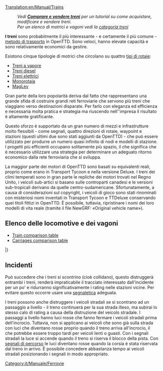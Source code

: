 [[Translation:en/Manual/Trains]]
{{it/Manuale/Menu}}

: '' Vedi '''[[it/Manuale/Compravendita treni|Comprare e vendere treni]]''' per un tutorial su come acquistare, modificare e vendere treni.''
: ''Per un elenco di motrici e vagoni vedi la [[:Category:it/Manuale/Treni|categoria treni]]''

'''I treni''' sono probabilmente il più interessante - e certamente il più comune - [[it/Manuale/Veicoli|metodo di trasporto]] in OpenTTD. Sono veloci, hanno elevate capacità e sono relativamente economici da gestire.

Esistono cinque tipologie di motrici che circolano su quattro [[it/Manuale/Set base/Tipi di ferrovia|tipi di rotaie]]:
* [[it/Manuale/Set base/Ferrovie|Treni a vapore]]
* [[it/Manuale/Set base/Ferrovie|Treni diesel]]
* [[it/Manuale/Set base/Ferrovie elettrificate|Treni elettrici]]
* [[it/Manuale/Set base/Monorotaia|Monorotaia]]
* [[it/Manuale/Set base/MagLev|MagLev]]

Gran parte della loro popolarità deriva dal fatto che rappresentano una grande sfida di costruire grandi reti ferroviarie che servono più treni che viaggiano verso destinazioni disparate. Per farlo con eleganza ed efficienza e necessaria molta pratica e strategia ma riuscendo nell''impresa il risultato è altamente gratificante.

Questo sforzo è supportato da un gran numero di mezzi e infrastrutture molto flessibili - come segnali, quattro direzioni di rotaie, waypoint e stazioni (questi ultimi due sono stati aggiunti da OpenTTD) - che può essere utilizzato per produrre un numero quasi infinito di nodi e modelli di stazione. I progetti più efficienti occupano solitamente più spazio, il che significa che è necessario utilizzare una strategia per determinare un adeguato ritorno economico dalla rete ferroviaria che si sviluppa.

La maggior parte dei motori di OpenTTD sono basati su equivalenti reali, proprio come erano in Transport Tycoon e nella versione Deluxe. I treni dei climi temperati sono in gran parte le repliche dei motori trovati nel Regno Unito, i veicoli sub-artici si basano sulle controparti canadesi e le versioni sub-tropicali derivano da quelle centro-sudamericane. Sfortunatamente, a causa di considerazioni sul copyright, i veicoli di gioco sono stati rinominati con misteriosi nomi inventati in Transport Tycoon e TTDeluxe conservando quei titoli fittizi in OpenTTD. È possibile, tuttavia, ripristinare i nomi dei loro modelli di vita reale (tramite il file NewGRF: «Original vehicle name»).

<!--
:''See '''[[Buying trains]]''' for a tutorial on how to buy, modify, and sell trains.''
:''For a list of engines and carriages see the [[:Category:Trains|trains category]]''

'''Trains''' are probably the most interesting — and certainly the most common — [[vehicles|method of transport]] in OpenTTD. They are fast, have high capacities, and are relatively cheap to run. 

There are five types of trains running on four [[Types of railway|types of railways]]:
* [[Railways|Steam trains]]
* [[Railways|Diesel trains]]
* [[Electrified railways|Electric trains]]
* [[Monorail]]
* [[MagLev]]

Much of their popularity stems from the challenge of building large rail networks that service multiple trains travelling to disparate destinations. Doing so gracefully and efficiently takes practice and strategy, but is highly satisfying when accomplished.

This effort is aided by the large number of infrastructure tools — such as signals, four track directions, waypoints, and station flexibility (the latter two of which were features added by OpenTTD) — that can be used to produce a near infinite number of junctions and station layouts. More efficient designs usually take up more space, which means that strategy must be used to determine an appropriate trade of capacity to footprint.

Most of the engines in OpenTTD are based on real-life equivalents, just like they were in Transport Tycoon and the Deluxe version. Temperate climate trains are largely replicas of engines found in the United Kingdom, Sub-Arctic vehicles are based on Canadian counterparts, and Sub-Tropical versions derive from Central and South American carriages.  Unfortunately, due to copyright considerations, the game vehicles were renamed with mysterious made-up names in Transport Tycoon and TTDeluxe, and retain those fictional titles in OpenTTD.  It is possible, however, to revert the names to those of their real-life models (via NewGRF file: «Original vehicle name»).
-->
==Elenco delle locomotive e dei vagoni ==

* [[en/Manual/Base Set/Trains/Train Comparison|Train comparison table]]
* [[en/Manual/Base Set/Trains/Carriages Comparison|Carriages comparison table]]

{{it/Manuale/TabellaVeicoli/Intestazioni}}
{{en/Manual/VehicleTable/Header|Vapore}}
{{en/Manual/VehicleTable/Row|
*[[File:en/Manual/Base Set/Trains/Kirbypaultank.png|Kirby Paul Tank Engine]] [[it/Manuale/Set base/Trains/Kirby Paul Tank|Kirby Paul Tank]]
*[[File:en/Manual/Base Set/Trains/Chaneyjubilee.png|Chaney "Jubilee" Engine]] [[it/Manuale/Set base/Trains/Chaney 'Jubilee'|Chaney "Jubilee"]]
*[[File:en/Manual/Base Set/Trains/Ginzua4.png|Ginzu "A4" Engine]] [[it/Manuale/Set base/Trains/Ginzu 'A4'|Ginzu "A4"]]
*[[File:en/Manual/Base Set/Trains/Sh8p.png|SH "8P" Engine]] [[it/Manuale/Set base/Trains/SH '8P'|SH "8P"]]
|
*[[File:en/Manual/Base Set/Trains/Wills280.png|Wills 2-8-0 Engine]] [[it/Manuale/Set baseTrains/Wills 2-8-0|Wills 2-8-0]]
|
*[[File:en/Manual/Base Set/Trains/Wills280.png|Wills 2-8-0 Engine]] [[it/Manuale/Set base/Trains/Wills 2-8-0|Wills 2-8-0]]
|
*[[File:en/Manual/Base Set/Trains/Powernautchoochoo.png|Ploddyphut Choo-Choo Engine]] [[it/Manuale/Set base/Trains/Ploddyphut Choo-Choo|Ploddyphut Choo-Choo]]
*[[File:en/Manual/Base Set/Trains/Ploddyphutchoochoo.png|Powernaut Choo-Choo Engine]] [[it/Manuale/Set base/Trains/Powernaut Choo-Choo|Powernaut Choo-Choo]]
*[[File:en/Manual/Base Set/Trains/Mightymoverchoochoo.png|Might Mover Choo-Choo Engine]] [[it/Manuale/Set base/Trains/Mightymover Choo-Choo|Mightymover Choo-Choo]]
}}
{{en/Manual/VehicleTable/Header|Diesel}}
{{en/Manual/VehicleTable/Row|
*[[File:en/Manual/Base Set/Trains/Manleymoreldmu.png|Manley-Morel DMU Engine]] [[it/Manuale/Set base/Trains/Manley-Morel DMU|Manley-Morel DMU]]
*[[File:en/Manual/Base Set/Trains/Shhendry25.png|SH/Hendry "25" Engine]] [[it/Manuale/Set base/Trains/Hendry '25'|SH/Hendry "25"]]
*[[File:en/Manual/Base Set/Trains/Floss47.png|Floss "47" Engine]] [[it/Manuale/Set base/Trains/Floss '47'|Floss "47"]]
*[[File:en/Manual/Base Set/Trains/Uu37.png|UU "37" Engine]] [[it/Manuale/Set base/Trains/UU '37'|UU "37"]]
*[[File:en/Manual/Base Set/Trains/Sh125.png|SH "125" Engine]] [[it/Manuale/Set base/Trains/SH '125'|SH "125"]]
*[[File:en/Manual/Base Set/Trains/Dash.png|"Dash" Engine]] [[it/Manuale/Set base/Trains/Dash|"Dash"]]
|
*[[File:en/Manual/Base Set/Trains/Mjs250.png|MJS 250 Engine]] [[it/Manuale/Set base/Trains/MJS250|MJS250]]
*[[File:en/Manual/Base Set/Trains/Kelling3100.png|Kelling 3100 Engine]] [[it/Manuale/Set base/Trains/Kelling 3100|Kelling 3100]]
*[[File:en/Manual/Base Set/Trains/Cs4000.png|CS4000 Engine]] [[it/Manuale/Set base/Trains/CS4000|CS4000]]
*[[File:en/Manual/Base Set/Trains/Cs2400.png|CS2400 Engine]] [[it/Manuale/Set base/Trains/CS2400|CS2400]]
*[[File:en/Manual/Base Set/Trains/Mjs1000.png|MJS 1000 Engine]] [[it/Manuale/Set base/Trains/MJS 1000|MJS 1000]]
*[[File:en/Manual/Base Set/Trains/Centennial.png|Centennial Engine]] [[it/Manuale/Set base/Trains/Centennial|Centennial]]
*[[File:en/Manual/Base Set/Trains/Turnerturbo.png|Turner Turbo]] [[it/Manuale/Set base/Trains/Turner Turbo|Turner Turbo]]
|
*[[File:en/Manual/Base Set/Trains/Mjs250.png|MJS 250 Engine]] [[it/Manuale/Set base/Trains/MJS250|MJS250]]
*[[File:en/Manual/Base Set/Trains/Kelling3100.png|Kelling 3100 Engine]] [[it/Manuale/Set base/Trains/Kelling 3100|Kelling 3100]]
*[[File:en/Manual/Base Set/Trains/Cs4000.png|CS4000 Engine]] [[it/Manuale/Set base/Trains/CS4000|CS4000]]
*[[File:en/Manual/Base Set/Trains/Cs2400.png|CS2400 Engine]] [[it/Manuale/Set base/Trains/CS2400|CS2400]]
*[[File:en/Manual/Base Set/Trains/Mjs1000.png|MJS 1000 Engine]] [[it/Manuale/Set base/Trains/MJS 1000|MJS 1000]]
*[[File:en/Manual/Base Set/Trains/Centennial.png|Centennial Engine]] [[it/Manuale/Set base/Trains/Centennial|Centennial]]
*[[File:en/Manual/Base Set/Trains/Turnerturbo.png|Turner Turbo]] [[it/Manuale/Set baset/Trains/Turner Turbo|Turner Turbo]]
|
*[[File:en/Manual/Base Set/Trains/Ploddyphutdiesel.png|Ploddyphut Diesel]] [[it/Manuale/Set base/Trains/Ploddyphut Diesel|Ploddyphut Diesel]]
*[[File:en/Manual/Base Set/Trains/Powernautdiesel.png|Powernaut Diesel]] [[it/Manuale/Set base/Trains/Powernaut Diesel|Powernaut Diesel]]
}}
{{en/Manual/VehicleTable/Header|Elettrico}}
{{en/Manual/VehicleTable/Row|
*[[File:en/Manual/Base Set/Trains/Sh30.png|SH "30" Engine]] [[it/Manuale/Set base/Trains/SH '30'|SH "30"]]
*[[File:en/Manual/Base Set/Trains/Sh40.png|SH "40" Engine]] [[it/Manuale/Set base/Trains/SH '40'|SH "40"]]
*[[File:en/Manual/Base Set/Trains/Tim.png|"T.I.M" Engine]] [[it/Manuale/Set base/Trains/T.I.M.|"T.I.M."]]
*[[File:en/Manual/Base Set/Trains/Asiastar.png|"Asiastar" Engine]] [[it/Manuale/Set base/Trains/AsiaStar|"AsiaStar"]]
|
None
|
None
|
None
}}
{{en/Manual/VehicleTable/Header|Monorotaia}}
{{en/Manual/VehicleTable/Row|
*[[File:en/Manual/Base Set/Trains/X2001.png|X2001 Monorail Engine]] [[it/Manuale/Set base/Trains/X2001|'X2001']]
*[[File:en/Manual/Base Set/Trains/Millenniumz1.png|Milennium 'Z1' Monorail Engine]] [[it/Manual/Base Set/Trains/Millennium Z1|'Millennium Z1']]
|
*[[File:en/Manual/Base Set/Trains/X2001.png|X2001 Monorail Engine]] [[it/Manuale/Set base/Trains/X2001|'X2001']]
*[[File:en/Manual/Base Set/Trains/Millenniumz1.png|Milennium 'Z1' Monorail Engine]] [[it/Manuale/Set base/Trains/Millennium Z1|'Millennium Z1']]
|
*[[File:en/Manual/Base Set/Trains/X2001.png|X2001 Monorail Engine]] [[it/Manuale/Set base/Trains/X2001|'X2001']]
*[[File:en/Manual/Base Set/Trains/Millenniumz1.png|Milennium 'Z1' Monorail Engine]] [[it/Manuale/Set base/Trains/Millennium Z1|'Millennium Z1']]
|
*[[File:en/Manual/Base Set/Trains/Wizzowowz99.png|Wizzowow 'Z99' Monorail Engine]] [[it/Manuale/Set base/Trains/Wizzowow Z99|Wizzowow Z99]]
}}
{{en/Manual/VehicleTable/Header|MagLev}}
{{en/Manual/VehicleTable/Row|
*[[File:en/Manual/Base Set/Trains/Lev1leviathan.png|MagLev Engine 1: Leviathan]] [[it/Manuale/Set base/Trains/Lev1 'Leviathan'|Lev1 'Leviathan']]
*[[File:en/Manual/Base Set/Trains/Lev2cyclops.png|MagLev Engine 2: Cyclops]] [[it/Manuale/Set base/Trains/Lev2 'Cyclops'|Lev2 'Cyclops']]
*[[File:en/Manual/Base Set/Trains/Lev3pegasus.png|MagLev Engine 3: Pegasus]] [[it/Manuale/Set base/Trains/Lev3 'Pegasus'|Lev3 'Pegasus']]
*[[File:en/Manual/Base Set/Trains/Lev4chimaerarhead.png|MagLev Engine 4: Chimaera (front)]] [[it/Manuale/Set base/Trains/Lev4 'Chimaera'|Lev4 'Chimaera']]
|
*[[File:en/Manual/Base Set/Trains/Lev1leviathan.png|MagLev Engine 1: Leviathan]] [[it/Manuale/Set base/Trains/Lev1 'Leviathan'|Lev1 'Leviathan']]
*[[File:en/Manual/Base Set/Trains/Lev2cyclops.png|MagLev Engine 2: Cyclops]] [[it/Manuale/Set base/Trains/Lev2 'Cyclops'|Lev2 'Cyclops']]
*[[File:en/Manual/Base Set/Trains/Lev3pegasus.png|MagLev Engine 3: Pegasus]] [[it/Manuale/Set base/Trains/Lev3 'Pegasus'|Lev3 'Pegasus']]
*[[File:en/Manual/Base Set/Trains/Lev4chimaerarhead.png|MagLev Engine 4: Chimaera (front)]] [[it/Manuale/Set base/Trains/Lev4 'Chimaera'|Lev4 'Chimaera']]
|
*[[File:en/Manual/Base Set/Trains/Lev1leviathan.png|MagLev Engine 1: Leviathan]] [[it/Manuale/Set base/Trains/Lev1 'Leviathan'|Lev1 'Leviathan']]
*[[File:en/Manual/Base Set/Trains/Lev2cyclops.png|MagLev Engine 2: Cyclops]] [[it/Manuale/Set base/Trains/Lev2 'Cyclops'|Lev2 'Cyclops']]
*[[File:en/Manual/Base Set/Trains/Lev3pegasus.png|MagLev Engine 3: Pegasus]] [[it/Manuale/Set base/Trains/Lev3 'Pegasus'|Lev3 'Pegasus']]
*[[File:en/Manual/Base Set/Trains/Lev4chimaerarhead.png|MagLev Engine 4: Chimaera (front)]] [[it/Manuale/Set base/Trains/Lev4 'Chimaera'|Lev4 'Chimaera']]
|
*[[File:en/Manual/Base Set/Trains/Wizzowowrocketeer.png|Toyland Wizzowow Rocketeer]] [[it/Manuale/Set base/Trains/Wizzowow Rocketeer|Wizzowow Rocketeer]]
}}
{{en/Manual/VehicleTable/Header|Carrozze}}
{{en/Manual/VehicleTable/Row|
*[[File:en/Manual/Base Set/Trains/Passengercarriage.png|Standard Passenger Carriage]] [[it/Manuale/Set base/Trains/Carrozza passeggeri|Carrozza passeggeri]]
*[[File:en/Manual/Base Set/Trains/Mailvan.png|Standard Mail Van]] [[it/Manuale/Set base/Trains/Vagone postale|Vagone postale]]
*[[File:en/Manual/Base Set/Trains/Oiltanker car.png|Standard Oil Tanker]] [[it/Manuale/Set base/Trains/Vagone cisterna per petrolio|Vagone cisterna per petrolio]]
*[[File:en/Manual/Base Set/Trains/Grainhopper.png|Standard Grain Hopper]] [[it/Manuale/Set base/Trains/Tramoggia per grano|Tramoggia per grano]]
*[[File:en/Manual/Base Set/Trains/Goodsvan.png|Standard Goods Van]] [[it/Manuale/Set base/Trains/Vagone beni|Vagone beni]]
*[[File:en/Manual/Base Set/Trains/Woodtruck.png|Standard Wood Truck]] [[it/Manuale/Set base/Trains/Carro per legname|Carro per legname]]
*[[File:en/Manual/Base Set/Trains/Armouredvan.png|Standard Armoured Van]] [[it/Manuale/Set base/Trains/Vagone blindato|Vagone blindato]]
*[[File:en/Manual/Base Set/Trains/Steeltruck.png|Standard Steel Truck]] [[it/Manuale/Set base/Trains/Carro per acciaio|Carro per acciaio]]
*[[File:en/Manual/Base Set/Trains/Coaltruck.png|Standard Coal Truck]] [[it/Manuale/Set base/Trains/Carro per carbone|Carro per carbone]]
*[[File:en/Manual/Base Set/Trains/Livestockvan.png|Standard Livestock Van]] [[it/Manuale/Set base/Trains/Vagone bestiame|Vagone bestiame]]
*[[File:en/Manual/Base Set/Trains/Ironorehopper.png|Standard Iron Ore Hopper]] [[it/Manuale/Set base/Trains/Tramoggia per ferro|Tramoggia per ferro]]
|
*[[File:en/Manual/Base Set/Trains/Passengercarriagex.png|Tropical and Sub-arctic Passenger Carriage]] [[it/Manuale/Set base/Trains/Carrozza passeggeri|Carrozza passeggeri]]
*[[File:en/Manual/Base Set/Trains/Mailvan.png|Standard Mail Van]] [[it/Manuale/Set base/Trains/Vagone postale|Vagone postale]]
*[[File:en/Manual/Base Set/Trains/Oiltanker car.png|Standard Oil Tanker]] [[it/Manuale/Set base/Trains/Vagone cisterna per petrolio|Vagone cisterna per petrolio]]
*[[File:en/Manual/Base Set/Trains/Grainhopper.png|Standard Grain Hopper]] [[it/Manuale/Set base/Trains/Tramoggia per grano|Tramoggia per grano]]
*[[File:en/Manual/Base Set/Trains/Goodsvan.png|Standard Goods Van]] [[it/Manuale/Set base/Trains/Vagone beni|Vagone beni]]
*[[File:en/Manual/Base Set/Trains/Woodtruck.png|Standard Wood Truck]] [[it/Manuale/Set baset/Trains/Carro per legname|Carro per legname]]
*[[File:en/Manual/Base Set/Trains/Armouredvan.png|Standard Armoured Van]] [[it/Manuale/Set base/Trains/Vagone blindato|Vagone blindato]]
*[[File:en/Manual/Base Set/Trains/Papertruck.png|Tropical and Sub-arctic Paper Truck]] [[it/Manuale/Set base/Trains/Carro per carta|Carro per carta]]
*[[File:en/Manual/Base Set/Trains/Coaltruck.png|Standard Coal Truck]] [[it/Manuale/Set base/Trains/Carro per carbone|Carro per carbone]]
*[[File:en/Manual/Base Set/Trains/Livestockvan.png|Standard Livestock Van]] [[it/Manuale/Set base/Trains/Vagone bestiame|Vagone bestiame]]
*[[File:en/Manual/Base Set/Trains/Foodvan.png|Tropical and Sub-arctic Food Van]] [[it/Manuale/Set base/Trains/Vagone alimentari|Vagone alimentari]]
|
*[[File:en/Manual/Base Set/Trains/Passengercarriagex.png|Tropical and Sub-arctic Passenger Carriage]] [[it/Manuale/Set base/Trains/Carrozza passeggeri|Carrozza passeggeri]]
*[[File:en/Manual/Base Set/Trains/Mailvan.png|Standard Mail Van]] [[it/Manuale/Set base/Trains/Vagone postale|Vagone postale]]
*[[File:en/Manual/Base Set/Trains/Oiltanker car.png|Standard Oil Tanker]] [[it/Manuale/Set base/Trains/Vagone cisterna per petrolio|Vagone cisterna per petrolio]]
*[[File:en/Manual/Base Set/Trains/Grainhopper.png|Standard Grain Hopper]] [[it/Manuale/Set base/Trains/Tramoggia per grano|Tramoggia per grano]]
*[[File:en/Manual/Base Set/Trains/Goodsvan.png|Standard Goods Van]] [[it/Manuale/Set base/Trains/Vagone beni|Vagone beni]]
*[[File:en/Manual/Base Set/Trains/Woodtruck.png|Standard Wood Truck]] [[it/Manuale/Set base/Trains/Carro per legname|Carro per legname]]
*[[File:en/Manual/Base Set/Trains/Armouredvan.png|Standard Armoured Van]] [[it/Manuale/Set base/Trains/Vagone blindato|Vagone blindato]]
*[[File:en/Manual/Base Set/Trains/Rubbertruck.png|Tropcial Rubber Truck]] [[it/Manuale/Set base/Trains/Carro per gomma|Carro per gomma]]
*[[File:en/Manual/Base Set/Trains/Watertanker.png|Tropical Water Tanker]] [[it/Manuale/Set base/Trains/Vagone cisterna per acqua|Vagone cisterna per acqua]]
*[[File:en/Manual/Base Set/Trains/Copperorehopper.png|Tropical Copper Ore Hopper]] [[it/Manuale/Set base/Trains/Tramoggia per rame|Tramoggia per rame]]
*[[File:en/Manual/Base Set/Trains/Foodvan.png|Tropical and Sub-arctic Food Van]] [[it/Manuale/Set base/Trains/Vagone alimentari|Vagone alimentari]]
*[[File:en/Manual/Base Set/Trains/Fruittruck.png|Tropical Fruit Truck]] [[it/Manuale/Set base/Trains/Carro per frutta|Carro per frutta]]
|
*[[File:en/Manual/Base Set/Trains/Passengercarriagetoyland.png|Standard Passenger Carriage]] [[it/Manuale/Set base/Trains/Carrozza passeggeri|Carrozza passeggeri]]
*[[File:en/Manual/Base Set/Trains/Mailvanx.png|Standard Mail Van]] [[it/Manuale/Set base/Trains/Vagone postale|Vagone postale]]
*[[File:en/Manual/Base Set/Trains/Colatanker.png|Toyland Cola Tanker]] [[it/Manuale/Set base/Trains/Vagone cisterna per cola|Vagone cisterna per cola]]
*[[File:en/Manual/Base Set/Trains/Toffeehopper.png|Toyland Toffee Hopper]] [[it/Manuale/Set base/Trains/Tramoggia per toffee|Tramoggia per toffee]]
*[[File:en/Manual/Base Set/Trains/Sweetvan.png|Toyland Sweet Van]] [[it/Manuale/Set base/Trains/Vagone caramelle|Vagone caramelle]]
*[[File:en/Manual/Base Set/Trains/Plastictruck.png|Toyland Plastic Truck]] [[it/Manuale/Set base/Trains/Carro per plastica|Carro per plastica]]
*[[File:en/Manual/Base Set/Trains/Bubblevan.png|Toyland Bubble Van]] [[it/Manuale/Set base/Trains/Vagone bollicine|Vagone bollicine]]
*[[File:en/Manual/Base Set/Trains/Fuzzydrinktruck.png|Toyland Fuzzy Drink Truck]] [[it/Manuale/Set base/Trains/Carro per bibite frizzanti|Carro per bibite frizzanti]]
*[[File:en/Manual/Base Set/Trains/Sugartruck.png|Toyland Sugar Truck]] [[it/Manuale/Set base/Trains/Carro per zucchero|Carro per zucchero]]
*[[File:en/Manual/Base Set/Trains/Toyvan.png|Toyland Toy Van]] [[it/Manuale/Set base/Trains/Vagone giocattoli|Vagone giocattoli]]
*[[File:en/Manual/Base Set/Trains/Candyflosshopper.png|Toyland Candyfloss Hopper]] [[it/Manuale/Set base/Trains/Tramoggia per zucchero filato|Tramoggia per zucchero filato]]
*[[File:en/Manual/Base Set/Trains/Batterytruck.png|Toyland Battery Truck]] [[it/Manuale/Set base/Trains/Carro per batterie|Carro per batterie]]
}}
|}

== Incidenti ==
Può succedere che i treni si scontrino (cioè collidano), questo distruggerà entrambi i treni, renderà impraticabile il tracciato interessato dall'incidente per un po' e ridurranno significativamente i rating nelle stazioni vicine. Per evitare questo occorre usare una [[it/Manuale/Segnali|segnaletica]] adeguata.

I treni possono anche distruggere i veicoli stradali se si scontrano ad un passaggio a livello - il treno continuerà per la sua strada illeso, ma subirai lo stesso calo di rating a causa della distruzione del veicolo stradale. I passaggi a livello hanno luci rosse che fanno fermare i veicoli stradali prima dell'incrocio. Tuttavia, non si applicano ai veicoli che sono già sulla strada con luci che diventano rosse proprio quando il treno arriva all'incrocio, il che potrebbe essere troppo tardi per veicoli lenti o guasti. Con i segnali stradali la luce si accende quando il treno si riserva il blocco della pista. Con [[it/Manuale/Segnali#segnali-di-percorso|segnali di percorso]] le luci diventano rosse quando la corsia è stata riservata dal treno in arrivo. È possibile concedere abbastanza tempo ai veicoli stradali posizionando i segnali in modo appropriato.
<!--
==Accidents==
It is possible for trains to crash (i.e. collide), which will destroy both trains, render the track impassable for a while and significantly reduce your ratings at nearby stations. The solution to this is to deploy [[signals]].

Trains can also destroy road vehicles if they are both on a level crossing at the same time — the train will continue undamaged but you will suffer the same ratings drop because of the destruction of the road vehicle. The level crossings have red warning lights which make road vehicles stop before the crossing. However they don't apply to vehicles which are already on the crossing. With plain or no signalling lights turn on just before the train reaches the crossing, which may be too late for slow or broken down vehicles. With [[Signals#Path Signals|path signals]] the lights turn on when the track is reserved for the train. Ample time for the road vehicles can be provided by placing the signals suitably.
-->

[[Category:it/Manuale/Ferrovie]]